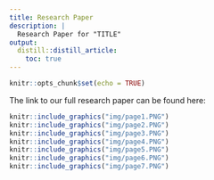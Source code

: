 ```yaml
---
title: Research Paper
description: |
  Research Paper for "TITLE"
output:
  distill::distill_article:
    toc: true
---
```


```r
knitr::opts_chunk$set(echo = TRUE)
```

The link to our full research paper can be found here: 


```r
knitr::include_graphics("img/page1.PNG")
knitr::include_graphics("img/page2.PNG")
knitr::include_graphics("img/page3.PNG")
knitr::include_graphics("img/page4.PNG")
knitr::include_graphics("img/page5.PNG")
knitr::include_graphics("img/page6.PNG")
knitr::include_graphics("img/page7.PNG")
```